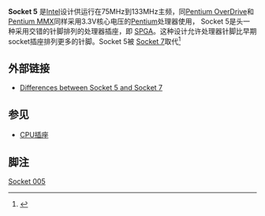 {{Infobox CPU socket 
| name        = Socket 5 
| image       = [[Image:Sockel-5.jpg|center]] 
| type        = [[Zero_insertion_force|ZIF]] 
| formfactors = [[Pin_Grid_Array|SPGA]] 
| contacts    = 320 
| protocol    = proprietary 
| fsb         = 50 MHz, 60 MHz, 66 MHz 
| voltage     = 3.1 to 3.6 V
| processors  = [[Intel|Intel]] [[Intel_P5_(microarchitecture)|Pentium]] (75 - 133 MHz)<br>Intel Pentium Overdrive (125 - 166 MHz)<br>Intel Pentium Overdrive MMX (125 - 200 MHz)<br>[[AMD_K5|AMD K5]] (PR75 - PR200)<br>IDT [[WinChip|WinChip]] (180 - 200 MHz)<br>IDT WinChip-2 (200 - 240 MHz)<br>IDT WinChip-2a (233 MHz)<br> and compatible
}}
'''Socket 5''' 是[[Intel|Intel]]设计供运行在75MHz到133MHz主频，同[[Pentium_OverDrive|Pentium OverDrive]]和[[Pentium_MMX|Pentium MMX]]同样采用3.3V核心电压的[[Pentium|Pentium]]处理器使用， Socket 5是头一种采用交错的针脚排列的处理器插座，即 [[SPGA|SPGA]]。这种设计允许处理器针脚比早期socket插座排列更多的针脚。Socket 5被 [[Socket_7|Socket 7]]取代<ref>{{cite web|url=http://www.pcguide.com/ref/cpu/char/socketSocket5-c.html|title=Intel Socket 5 Specification|accessdate=2009-03-31|publisher=pcguide.com|archive-date=2009-04-12|archive-url=https://web.archive.org/web/20090412030946/http://www.pcguide.com/ref/cpu/char/socketSocket5-c.html|dead-url=no}}</ref>

==外部链接==
*[http://support.intel.com/support/processors/sb/CS-001826.htm Differences between Socket 5 and Socket 7]{{Wayback|url=http://support.intel.com/support/processors/sb/CS-001826.htm |date=20070504165927 }}

==参见==
*[[CPU插座|CPU插座]]

==脚注==
{{reflist}}

{{Intelsock}}

[[Category:CPU插座|Socket 005]]